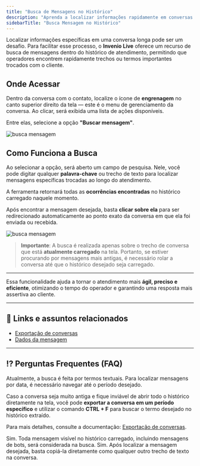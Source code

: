 ```yaml
---
title: "Busca de Mensagens no Histórico"
description: "Aprenda a localizar informações rapidamente em conversas do Invenio Live."
sidebarTitle: "Busca Mensagem no Histórico"
---
```



Localizar informações específicas em uma conversa longa pode ser um desafio. Para facilitar esse processo, o **Invenio Live** oferece um recurso de busca de mensagens dentro do histórico de atendimento, permitindo que operadores encontrem rapidamente trechos ou termos importantes trocados com o cliente.

##  Onde Acessar

Dentro da conversa com o contato, localize o ícone de **engrenagem** no canto superior direito da tela — este é o menu de gerenciamento da conversa. Ao clicar, será exibida uma lista de ações disponíveis.

Entre elas, selecione a opção **"Buscar mensagem"**.

![busca mensagem](https://robbublob.blob.core.windows.net/docs/buscarmensagem.png)

##  Como Funciona a Busca

Ao selecionar a opção, será aberto um campo de pesquisa. Nele, você pode digitar qualquer **palavra-chave** ou trecho de texto para localizar mensagens específicas trocadas ao longo do atendimento.

A ferramenta retornará todas as **ocorrências encontradas** no histórico carregado naquele momento.

Após encontrar a mensagem desejada, basta **clicar sobre ela** para ser redirecionado automaticamente ao ponto exato da conversa em que ela foi enviada ou recebida.

![busca mensagem](https://robbublob.blob.core.windows.net/docs/invenio-live/buscarmensagem.png)

>  **Importante**: A busca é realizada apenas sobre o trecho de conversa que está **atualmente carregado** na tela. Portanto, se estiver procurando por mensagens mais antigas, é necessário rolar a conversa até que o histórico desejado seja carregado.

---

Essa funcionalidade ajuda a tornar o atendimento mais **ágil, preciso e eficiente**, otimizando o tempo do operador e garantindo uma resposta mais assertiva ao cliente.

---

## 🔗 Links e assuntos relacionados

- [Exportação de conversas](https://docs.robbu.global/docs/live/exportacao-de-conversas)  
- [Dados da mensagem](https://docs.robbu.global/docs/live/dados-da-mensagem)  

---

## ⁉️ Perguntas Frequentes (FAQ)

<AccordionGroup title="Dúvidas Frequentes">

<Accordion title="Consigo buscar por datas específicas na conversa?">
Atualmente, a busca é feita por termos textuais. Para localizar mensagens por data, é necessário navegar até o período desejado.  

Caso a conversa seja muito antiga e fique inviável de abrir todo o histórico diretamente na tela, você pode **exportar a conversa em um período específico** e utilizar o comando **CTRL + F** para buscar o termo desejado no histórico extraído.  

Para mais detalhes, consulte a documentação: [Exportação de conversas](https://docs.robbu.global/docs/live/exportacao-de-conversas).
</Accordion>

<Accordion title="A busca considera mensagens automáticas de bots?">
Sim. Toda mensagem visível no histórico carregado, incluindo mensagens de bots, será considerada na busca.
</Accordion>

<Accordion title="Consigo copiar o conteúdo encontrado?">
Sim. Após localizar a mensagem desejada, basta copiá-la diretamente como qualquer outro trecho de texto na conversa.
</Accordion>

</AccordionGroup>

